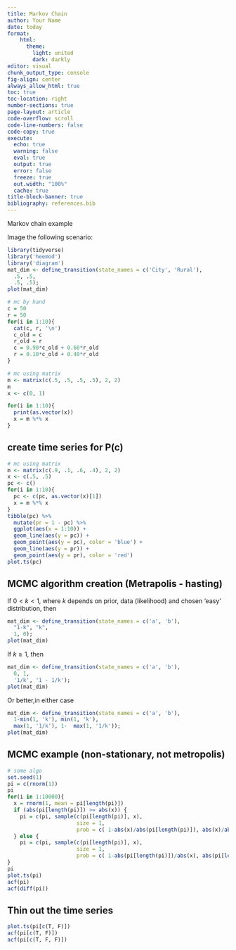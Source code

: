 ```yaml
---
title: Markov Chain
author: Your Name
date: today
format: 
    html:
      theme: 
        light: united
        dark: darkly
editor: visual
chunk_output_type: console
fig-align: center
always_allow_html: true
toc: true
toc-location: right
number-sections: true
page-layout: article
code-overflow: scroll
code-line-numbers: false
code-copy: true
execute:
  echo: true
  warning: false
  eval: true
  output: true
  error: false
  freeze: true
  out.width: "100%"
  cache: true
title-block-banner: true
bibliography: references.bib
---
```


Markov chain example

Image the following scenario:

```r
library(tidyverse)
library('heemod')
library('diagram')
mat_dim <- define_transition(state_names = c('City', 'Rural'),
  .5, .5, 
  .5, .5);
plot(mat_dim)
```

```r
# mc by hand
c = 50
r = 50
for(i in 1:10){
  cat(c, r, '\n')
  c_old = c
  r_old = r
  c = 0.90*c_old + 0.60*r_old
  r = 0.10*c_old + 0.40*r_old
}

# mc using matrix
m <- matrix(c(.5, .5, .5, .5), 2, 2)
m
x <- c(0, 1)

for(i in 1:10){
  print(as.vector(x))
  x = m %*% x
}
```

## create time series for P(c)

```r
# mc using matrix
m <- matrix(c(.9, .1, .6, .4), 2, 2)
x <- c(.5, .5)
pc <- c()
for(i in 1:10){
  pc <- c(pc, as.vector(x)[1])
  x = m %*% x
}
tibble(pc) %>% 
  mutate(pr = 1 - pc) %>% 
  ggplot(aes(x = 1:10)) +
  geom_line(aes(y = pc)) +
  geom_point(aes(y = pc), color = 'blue') +
  geom_line(aes(y = pr)) +
  geom_point(aes(y = pr), color = 'red')
plot.ts(pc)
```

## MCMC algorithm creation (Metrapolis - hasting)

If $0<k<1$, where $k$ depends on prior, data (likelihood) and chosen 'easy' distribution, then

```r
mat_dim <- define_transition(state_names = c('a', 'b'),
  "1-k", "k", 
  1, 0);
plot(mat_dim)
```

If $k\geq 1$, then

```r
mat_dim <- define_transition(state_names = c('a', 'b'),
  0, 1, 
  '1/k', '1 - 1/k');
plot(mat_dim)
```

Or better,in either case

```r
mat_dim <- define_transition(state_names = c('a', 'b'),
  1-min(1, 'k'), min(1, 'k'), 
  max(1, '1/k'), 1-  max(1, '1/k'));
plot(mat_dim)
```

## MCMC example (non-stationary, not metropolis)

```r
# some algo
set.seed(1)
pi = c(rnorm(1))
pi
for(i in 1:10000){
  x = rnorm(1, mean = pi[length(pi)])
  if (abs(pi[length(pi)]) >= abs(x)) {
    pi = c(pi, sample(c(pi[length(pi)], x),
                      size = 1,
                      prob = c( 1-abs(x)/abs(pi[length(pi)]), abs(x)/abs(pi[length(pi)]))))
  } else {
    pi = c(pi, sample(c(pi[length(pi)], x),
                      size = 1,
                      prob = c( 1-abs(pi[length(pi)])/abs(x), abs(pi[length(pi)])/abs(x))))}
}
pi
plot.ts(pi)
acf(pi)
acf(diff(pi))
```

## Thin out the time series

```r
plot.ts(pi[c(T, F)])
acf(pi[c(T, F)])
acf(pi[c(T, F, F)])
```

